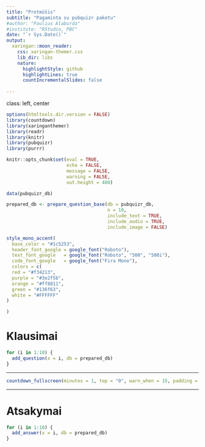 ```yaml
---
title: "Protmūšis"
subtitle: "Pagaminta su pubquizr paketu"
#author: "Paulius Alaburda"
#institute: "RStudio, PBC"
date: "`r Sys.Date()`"
output:
  xaringan::moon_reader:
    css: xaringan-themer.css
    lib_dir: libs
    nature:
      highlightStyle: github
      highlightLines: true
      countIncrementalSlides: false
      
---
```


class: left, center

```r

options(htmltools.dir.version = FALSE)
library(countdown)
library(xaringanthemer)
library(readr)
library(knitr)
library(pubquizr)
library(purrr)

knitr::opts_chunk$set(eval = TRUE, 
                      echo = FALSE, 
                      message = FALSE, 
                      warning = FALSE,
                      out.height = 400)

data(pubquizr_db)

prepared_db <- prepare_question_base(db = pubquizr_db,
                                     n = 10,
                                     include_text = TRUE,
                                     include_audio = TRUE,
                                     include_image = FALSE)

```

```r

style_mono_accent(
  base_color = "#1c5253",
  header_font_google = google_font("Roboto"),
  text_font_google   = google_font("Roboto", "500", "500i"),
  code_font_google   = google_font("Fira Mono"),
  colors = c(
  red = "#f34213",
  purple = "#3e2f5b",
  orange = "#ff8811",
  green = "#136f63",
  white = "#FFFFFF"
)

)

```

# Klausimai

```r

for (i in 1:10) {
  add_question(x = i, db = prepared_db)
}

```

---

```r

countdown_fullscreen(minutes = 1, top = "0", warn_when = 15, padding = "20px 30px", margin = "5%", font_size = "1200%")

```

---

# Atsakymai

```r

for (i in 1:10) {
  add_answer(x = i, db = prepared_db)
}

```
